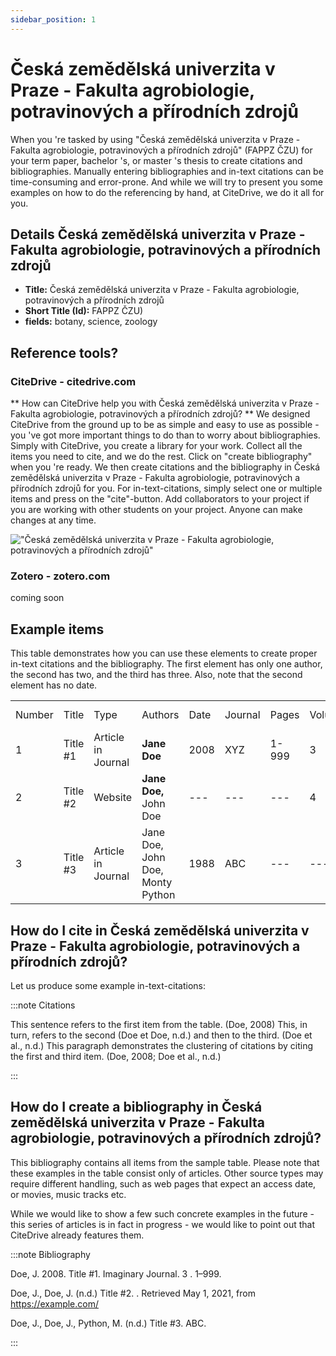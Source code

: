 ```yaml
---
sidebar_position: 1
---
```


# Česká zemědělská univerzita v Praze - Fakulta agrobiologie, potravinových a přírodních zdrojů

When you 're tasked by using "Česká zemědělská univerzita v Praze - Fakulta agrobiologie, potravinových a přírodních zdrojů" (FAPPZ ČZU) for your term paper, bachelor 's, or master 's thesis to create citations and bibliographies.
Manually entering bibliographies and in-text citations can be time-consuming and error-prone. And while we will try to present you some examples on how to do the referencing by hand, at CiteDrive, we do it all for you.

## Details  Česká zemědělská univerzita v Praze - Fakulta agrobiologie, potravinových a přírodních zdrojů
* **Title:** Česká zemědělská univerzita v Praze - Fakulta agrobiologie, potravinových a přírodních zdrojů
* **Short Title (Id):** FAPPZ ČZU)
* **fields:** botany, science, zoology

## Reference tools?
### CiteDrive - citedrive.com
** How can CiteDrive help you with Česká zemědělská univerzita v Praze - Fakulta agrobiologie, potravinových a přírodních zdrojů? **
We designed CiteDrive from the ground up to be as simple and easy to use as possible - you 've got more important things to do than to worry about bibliographies. Simply with CiteDrive, you create a library for your work. Collect all the items you need to cite, and we do the rest. Click on "create bibliography" when you 're ready. We then create citations and the bibliography in Česká zemědělská univerzita v Praze - Fakulta agrobiologie, potravinových a přírodních zdrojů for you. For in-text-citations, simply select one or multiple items and press on the "cite"-button. Add collaborators to your project if you are working with other students on your project. Anyone can make changes at any time.


!["Česká zemědělská univerzita v Praze - Fakulta agrobiologie, potravinových a přírodních zdrojů"](images/ceska-zemedelska-univerzita-v-praze--fakulta-agrobiologie-potravinovych-a-prirodnich-zdroju.svg "Choose Česká zemědělská univerzita v Praze - Fakulta agrobiologie, potravinových a přírodních zdrojů in the CiteDrive App")

### Zotero - zotero.com

coming soon

## Example items

This table demonstrates how you can use these elements to create proper in-text citations and the bibliography. The first element has only one author, the second has two, and the third has three. Also, note that the second element has no date.


<table>
  <tr>
   <td>Number
   </td>
   <td>Title
   </td>
   <td>Type
   </td>
   <td>Authors
   </td>
   <td>Date
   </td>
   <td>Journal
   </td>
   <td>Pages
   </td>
   <td>Volume
   </td>
   <td>Issue
   </td>
   <td>Access Date
   </td>
  </tr>
  <tr>
   <td>1
   </td>
   <td>Title #1
   </td>
   <td>Article in Journal
   </td>
   <td><strong>Jane Doe</strong>
   </td>
   <td>2008
   </td>
   <td>XYZ
   </td>
   <td>1-999
   </td>
   <td>3
   </td>
   <td>2
   </td>
   <td>--
   </td>
  </tr>
  <tr>
   <td>
2
   </td>
   <td>Title #2
   </td>
   <td>Website
   </td>
   <td><strong>Jane Doe, </strong>John Doe
   </td>
   <td>---
   </td>
   <td>---
   </td>
   <td>---
   </td>
   <td>4
   </td>
   <td>---
   </td>
   <td>2020-05-01
   </td>
  </tr>
  <tr>
   <td>3
   </td>
   <td>Title #3
   </td>
   <td>Article in Journal
   </td>
   <td>Jane Doe, John Doe, Monty Python
   </td>
   <td>1988
   </td>
   <td>ABC
   </td>
   <td>---
   </td>
   <td>---
   </td>
   <td>16
   </td>
   <td>---
   </td>
  </tr>
</table>



## How do I cite in  Česká zemědělská univerzita v Praze - Fakulta agrobiologie, potravinových a přírodních zdrojů?

Let us produce some example in-text-citations:

:::note Citations


This sentence refers to the first item from the table. (Doe, 2008) This, in turn, refers to the second (Doe et Doe, n.d.)
and then to the third.  (Doe et al., n.d.)
This paragraph demonstrates the clustering of citations by citing the first and third item. (Doe, 2008; Doe et al., n.d.)

:::

## How do I create a bibliography in Česká zemědělská univerzita v Praze - Fakulta agrobiologie, potravinových a přírodních zdrojů?

This bibliography contains all items from the sample table. Please note that these examples in the table consist only of articles. Other source types may require different handling, such as web pages that expect an access date, or movies, music tracks etc.

While we would like to show a few such concrete examples in the future - this series of articles is in fact in progress - we would like to point out that CiteDrive already features them.

:::note Bibliography

Doe, J. 2008.  Title #1. Imaginary Journal. 3 . 1–999.

Doe, J., Doe, J. (n.d.) Title #2. . Retrieved  May 1, 2021,  from https://example.com/

Doe, J., Doe, J., Python, M. (n.d.) Title #3. ABC.



:::


        